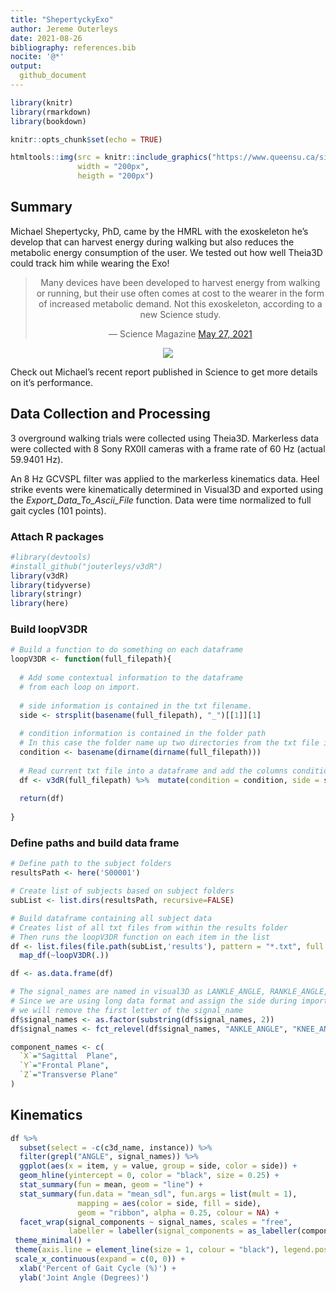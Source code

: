 ```yaml
---
title: "ShepertyckyExo"
author: Jereme Outerleys
date: 2021-08-26
bibliography: references.bib
nocite: '@*'
output:
  github_document
---
```


```r
library(knitr)
library(rmarkdown)
library(bookdown)

knitr::opts_chunk$set(echo = TRUE)
```

```r
htmltools::img(src = knitr::include_graphics("https://www.queensu.ca/sites/default/files/assets/pages/QueensLogo_red.png"),
               width = "200px",
               heigth = "200px")

```

## Summary

Michael Shepertycky, PhD, came by the HMRL with the exoskeleton he's develop that can harvest energy during walking but also reduces the metabolic energy consumption of the user. We tested out how well Theia3D could track him while wearing the Exo!

<center><blockquote class="twitter-tweet"><p lang="en" dir="ltr">Many devices have been developed to harvest energy from walking or running, but their use often comes at cost to the wearer in the form of increased metabolic demand. Not this exoskeleton, according to a new Science study. </p>&mdash; Science Magazine <a href="https://twitter.com/ScienceMagazine/status/1398021328746201094?ref_src=twsrc%5Etfw">May 27, 2021</a></blockquote></center>

<a href="https://twitter.com/ScienceMagazine/status/1398021328746201094"><center><img src="tweet.gif"/></center></a>

Check out Michael's recent report published in Science to get more details on it's performance. \nocite{@Shepertycky2021}


<center><blockquote><p><div id="refs"></div></p></blockquote></center>

## Data Collection and Processing

3 overground walking trials were collected using Theia3D. Markerless data were collected with 8 Sony RX0II cameras with a frame rate of 60 Hz (actual 59.9401 Hz). 

An 8 Hz GCVSPL filter was applied to the markerless kinematics data. Heel strike events were kinematically determined in Visual3D and exported using the *Export_Data_To_Ascii_File* function. Data were time normalized to full gait cycles (101 points).

### Attach R packages
```r
#library(devtools)
#install_github("jouterleys/v3dR")
library(v3dR)
library(tidyverse)
library(stringr)
library(here)
```

### Build loopV3DR
```r
# Build a function to do something on each dataframe
loopV3DR <- function(full_filepath){
  
  # Add some contextual information to the dataframe
  # from each loop on import.
  
  # side information is contained in the txt filename.
  side <- strsplit(basename(full_filepath), "_")[[1]][1]
  
  # condition information is contained in the folder path
  # In this case the folder name up two directories from the txt file is the subID
  condition <- basename(dirname(dirname(full_filepath)))
  
  # Read current txt file into a dataframe and add the columns condition and side.
  df <- v3dR(full_filepath) %>%  mutate(condition = condition, side = side)
  
  return(df)
  
}
```

### Define paths and build data frame
``` r
# Define path to the subject folders
resultsPath <- here('S00001')

# Create list of subjects based on subject folders
subList <- list.dirs(resultsPath, recursive=FALSE)

# Build dataframe containing all subject data
# Creates list of all txt files from within the results folder
# Then runs the loopV3DR function on each item in the list
df <- list.files(file.path(subList,'results'), pattern = "*.txt", full.names = TRUE) %>% 
  map_df(~loopV3DR(.)) 

df <- as.data.frame(df)

# The signal_names are named in visual3D as LANKLE_ANGLE, RANKLE_ANGLE, etc.
# Since we are using long data format and assign the side during import
# we will remove the first letter of the signal_name
df$signal_names <- as.factor(substring(df$signal_names, 2))
df$signal_names <- fct_relevel(df$signal_names, "ANKLE_ANGLE", "KNEE_ANGLE", "HIP_ANGLE")


```

``` r
component_names <- c(
  `X`="Sagittal  Plane",
  `Y`="Frontal Plane",
  `Z`="Transverse Plane"
)

```


## Kinematics
```r

df %>%
  subset(select = -c(c3d_name, instance)) %>%
  filter(grepl("ANGLE", signal_names)) %>%
  ggplot(aes(x = item, y = value, group = side, color = side)) +
  geom_hline(yintercept = 0, color = "black", size = 0.25) +
  stat_summary(fun = mean, geom = "line") +
  stat_summary(fun.data = "mean_sdl", fun.args = list(mult = 1),
               mapping = aes(color = side, fill = side),
               geom = "ribbon", alpha = 0.25, colour = NA) +
  facet_wrap(signal_components ~ signal_names, scales = "free",
             labeller = labeller(signal_components = as_labeller(component_names))) +
 theme_minimal() +
 theme(axis.line = element_line(size = 1, colour = "black"), legend.position = "top") +
 scale_x_continuous(expand = c(0, 0)) +
  xlab('Percent of Gait Cycle (%)') +
  ylab('Joint Angle (Degrees)')

```



